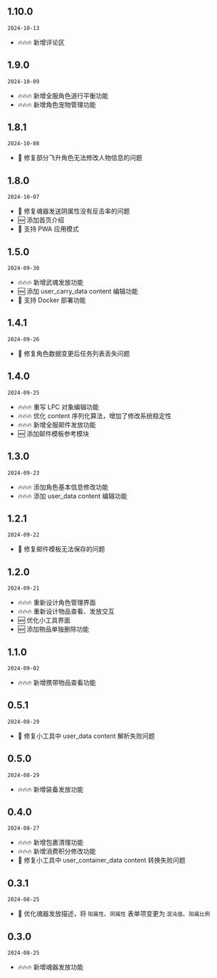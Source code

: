 ## 1.10.0

`2024-10-13`

- 🔥🔥🔥 新增评论区

## 1.9.0

`2024-10-09`

- 🔥🔥🔥 新增全服角色道行平衡功能
- 🔥🔥🔥 新增角色宠物管理功能

## 1.8.1

`2024-10-08`

- 🐞 修复部分飞升角色无法修改人物信息的问题

## 1.8.0

`2024-10-07`

- 🐞 修复魂器发送阴属性没有反击率的问题
- 🆕 添加首页介绍
- 🐳 支持 PWA 应用模式

## 1.5.0

`2024-09-30`

- 🔥🔥🔥 新增武魂发放功能
- 🆕 添加 user_carry_data content 编辑功能
- 🐳 支持 Docker 部署功能

## 1.4.1

`2024-09-26`

- 🐞 修复角色数据变更后任务列表丢失问题

## 1.4.0

`2024-09-25`

- 🔥🔥🔥 重写 LPC 对象编辑功能
- 🔥🔥🔥 优化 content 序列化算法，增加了修改系统稳定性
- 🔥🔥🔥 新增全服邮件发放功能
- 🆕 添加邮件模板参考模块

## 1.3.0

`2024-09-23`

- 🔥🔥🔥 添加角色基本信息修改功能
- 🔥🔥🔥 添加 user_data content 编辑功能

## 1.2.1

`2024-09-22`

- 🐞 修复邮件模板无法保存的问题

## 1.2.0

`2024-09-21`

- 🔥🔥🔥 重新设计角色管理界面
- 🔥🔥🔥 重新设计物品查看、发放交互
- 🆕 优化小工具界面
- 🆕 添加物品单独删除功能

## 1.1.0

`2024-09-02`

- 🔥🔥🔥 新增携带物品查看功能

## 0.5.1

`2024-08-29`

- 🐞 修复小工具中 user_data content 解析失败问题

## 0.5.0

`2024-08-29`

- 🔥🔥🔥 新增装备发放功能

## 0.4.0

`2024-08-27`

- 🔥🔥🔥 新增包裹清理功能
- 🔥🔥🔥 新增消费积分修改功能
- 🐞 修复小工具中 user_container_data content 转换失败问题

## 0.3.1

`2024-08-25`

- 💄 优化魂器发放描述，将 `阳属性`、`阴属性` 表单项变更为 `混沌值`、`阳属比例`

## 0.3.0

`2024-08-25`

- 🔥🔥🔥 新增魂器发放功能
